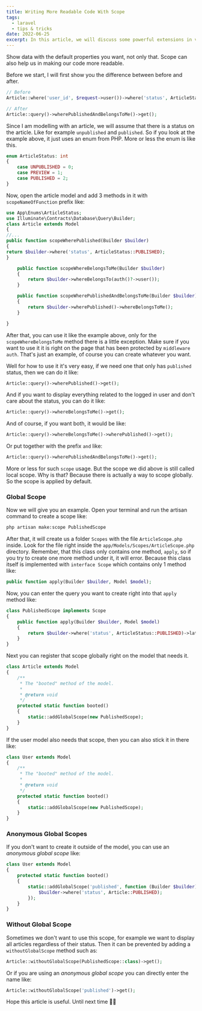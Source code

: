 ```yaml
---
title: Writing More Readable Code With Scope
tags:
  - laravel
  - tips & tricks
date: 2022-06-25
excerpt: In this article, we will discuss some powerful extensions in visual studio code.
---
```


Show data with the default properties you want, not only that. Scope can also help us in making our code more readable.

Before we start, I will first show you the difference between before and after.

```php
// Before
Article::where('user_id', $request->user())->where('status', ArticleStatus::PUBLISHED)->get();

// After
Article::query()->wherePublishedAndBelongsToMe()->get();
```

Since I am modelling with an article, we will assume that there is a status on the article. Like for example `unpublished` and `published`. So if you look at the example above, it just uses an enum from PHP. More or less the enum is like this.

```php
enum ArticleStatus: int
{
    case UNPUBLISHED = 0;
    case PREVIEW = 1;
    case PUBLISHED = 2;
}
```

Now, open the article model and add 3 methods in it with `scopeNameOfFunction` prefix like:

```php
use App\Enums\ArticleStatus;
use Illuminate\Contracts\Database\Query\Builder;
class Article extends Model
{
//...
public function scopeWherePublished(Builder $builder)
{
return $builder->where('status', ArticleStatus::PUBLISHED);
}

    public function scopeWhereBelongsToMe(Builder $builder)
    {
        return $builder->whereBelongsTo(auth()?->user());
    }

    public function scopeWherePublishedAndBelongsToMe(Builder $builder)
    {
        return $builder->wherePublished()->whereBelongsToMe();
    }

}

```

After that, you can use it like the example above, only for the `scopeWhereBelongsToMe` method there is a little exception. Make sure if you want to use it it is right on the page that has been protected by `middleware auth`. That's just an example, of course you can create whatever you want.

Well for how to use it it's very easy, if we need one that only has `published` status, then we can do it like:

```php
Article::query()->wherePublished()->get();
```

And if you want to display everything related to the logged in user and don't care about the status, you can do it like:

```php
Article::query()->whereBelongsToMe()->get();
```

And of course, if you want both, it would be like:

```php
Article::query()->whereBelongsToMe()->wherePublished()->get();
```

Or put together with the prefix `and` like:

```php
Article::query()->wherePublishedAndBelongsToMe()->get();
```

More or less for such `scope` usage. But the scope we did above is still called local scope. Why is that? Because there is actually a way to scope globally. So the scope is applied by default.

### Global Scope

Now we will give you an example. Open your terminal and run the artisan command to create a scope like:

```bash
php artisan make:scope PublishedScope
```

After that, it will create us a folder `Scopes` with the file `ArticleScope.php` inside. Look for the file right inside the `app/Models/Scopes/ArticleScope.php` directory. Remember, that this class only contains one method, `apply`, so if you try to create one more method under it, it will error. Because this class itself is implemented with `interface Scope` which contains only 1 method like:

```php
public function apply(Builder $builder, Model $model);
```

Now, you can enter the query you want to create right into that `apply` method like:

```php
class PublishedScope implements Scope
{
    public function apply(Builder $builder, Model $model)
    {
        return $builder->where('status', ArticleStatus::PUBLISHED)->latest();
    }
}
```

Next you can register that scope globally right on the model that needs it.

```php
class Article extends Model
{
    /**
     * The "booted" method of the model.
     *
     * @return void
     */
    protected static function booted()
    {
        static::addGlobalScope(new PublishedScope);
    }
}
```

If the user model also needs that scope, then you can also stick it in there like:

```php
class User extends Model
{
    /**
     * The "booted" method of the model.
     *
     * @return void
     */
    protected static function booted()
    {
        static::addGlobalScope(new PublishedScope);
    }
}
```

### Anonymous Global Scopes

If you don't want to create it outside of the model, you can use an _anonymous global scope_ like:

```php
class User extends Model
{
    protected static function booted()
    {
        static::addGlobalScope('published', function (Builder $builder) {
            $builder->where('status', Article::PUBLISHED);
        });
    }
}

```

### Without Global Scope

Sometimes we don't want to use this scope, for example we want to display all articles regardless of their status. Then it can be prevented by adding a `withoutGlobalScope` method such as:

```php
Article::withoutGlobalScope(PublishedScope::class)->get();
```

Or if you are using an _anonymous global scope_ you can directly enter the name like:

```php
Article::withoutGlobalScope('published')->get();
```

Hope this article is useful. Until next time 👋🏻
